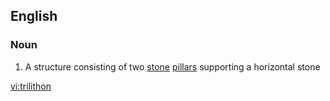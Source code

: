 ==English==

===Noun===
{{wikipedia}}
{{en-noun}}

# A structure consisting of two [[stone]] [[pillar]]s supporting a horizontal stone

[[vi:trilithon]]